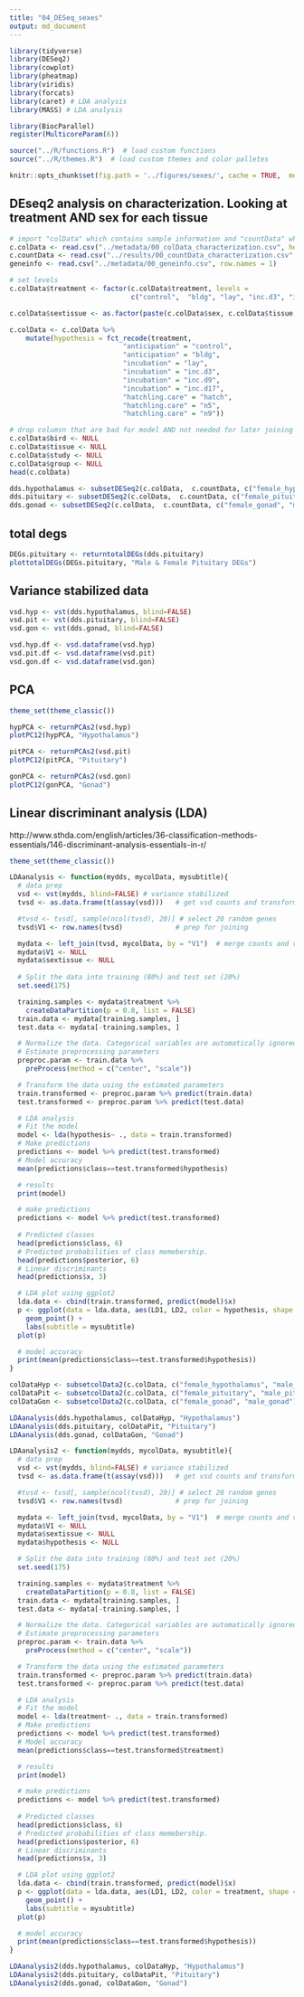 ```yaml
---
title: "04_DESeq_sexes"
output: md_document
---
```


```r

library(tidyverse)
library(DESeq2)
library(cowplot)
library(pheatmap)
library(viridis)
library(forcats)
library(caret) # LDA analysis
library(MASS) # LDA analysis

library(BiocParallel)
register(MulticoreParam(6))

source("../R/functions.R")  # load custom functions 
source("../R/themes.R")  # load custom themes and color palletes

knitr::opts_chunk$set(fig.path = '../figures/sexes/', cache = TRUE,  message=F, comment=FALSE, warning=FALSE)
```

## DEseq2 analysis on characterization. Looking at treatment AND sex for each tissue

```r
# import "colData" which contains sample information and "countData" which contains read counts
c.colData <- read.csv("../metadata/00_colData_characterization.csv", header = T, row.names = 1)
c.countData <- read.csv("../results/00_countData_characterization.csv", header = T, row.names = 1)
geneinfo <- read.csv("../metadata/00_geneinfo.csv", row.names = 1)

# set levels
c.colData$treatment <- factor(c.colData$treatment, levels = 
                              c("control",  "bldg", "lay", "inc.d3", "inc.d9", "inc.d17", "hatch", "n5", "n9"))

c.colData$sextissue <- as.factor(paste(c.colData$sex, c.colData$tissue, sep = "_"))

c.colData <- c.colData %>%
    mutate(hypothesis = fct_recode(treatment,
                            "anticipation" = "control",
                            "anticipation" = "bldg",
                            "incubation" = "lay",
                            "incubation" = "inc.d3",
                            "incubation" = "inc.d9",
                            "incubation" = "inc.d17",
                            "hatchling.care" = "hatch",
                            "hatchling.care" = "n5",
                            "hatchling.care" = "n9"))

# drop columsn that are bad for model AND not needed for later joining
c.colData$bird <- NULL
c.colData$tissue <- NULL
c.colData$study <- NULL
c.colData$group <- NULL
head(c.colData)
```



```r
dds.hypothalamus <- subsetDESeq2(c.colData,  c.countData, c("female_hypothalamus","male_hypothalamus") )
dds.pituitary <- subsetDESeq2(c.colData,  c.countData, c("female_pituitary", "male_pituitary" ) )
dds.gonad <- subsetDESeq2(c.colData,  c.countData, c("female_gonad", "male_gonad") )
```


## total degs

```r
DEGs.pituitary <- returntotalDEGs(dds.pituitary)
plottotalDEGs(DEGs.pituitary, "Male & Female Pituitary DEGs")
```

## Variance stabilized data

```r
vsd.hyp <- vst(dds.hypothalamus, blind=FALSE) 
vsd.pit <- vst(dds.pituitary, blind=FALSE) 
vsd.gon <- vst(dds.gonad, blind=FALSE) 

vsd.hyp.df <- vsd.dataframe(vsd.hyp) 
vsd.pit.df <- vsd.dataframe(vsd.pit) 
vsd.gon.df <- vsd.dataframe(vsd.gon) 
```





## PCA

```r
theme_set(theme_classic())

hypPCA <- returnPCAs2(vsd.hyp)
plotPC12(hypPCA, "Hypothalamus")

pitPCA <- returnPCAs2(vsd.pit)
plotPC12(pitPCA, "Pituitary")

gonPCA <- returnPCAs2(vsd.gon)
plotPC12(gonPCA, "Gonad")

```


## Linear discriminant analysis (LDA)

http://www.sthda.com/english/articles/36-classification-methods-essentials/146-discriminant-analysis-essentials-in-r/

```r
theme_set(theme_classic())

LDAanalysis <- function(mydds, mycolData, mysubtitle){
  # data prep
  vsd <- vst(mydds, blind=FALSE) # variance stabilized 
  tvsd <- as.data.frame(t(assay(vsd)))   # get vsd counts and transform

  #tvsd <- tvsd[, sample(ncol(tvsd), 20)] # select 20 random genes
  tvsd$V1 <- row.names(tvsd)             # prep for joining

  mydata <- left_join(tvsd, mycolData, by = "V1")  # merge counts and variables
  mydata$V1 <- NULL
  mydata$sextissue <- NULL
  
  # Split the data into training (80%) and test set (20%)
  set.seed(175)

  training.samples <- mydata$treatment %>%
    createDataPartition(p = 0.8, list = FALSE)
  train.data <- mydata[training.samples, ]
  test.data <- mydata[-training.samples, ]

  # Normalize the data. Categorical variables are automatically ignored.
  # Estimate preprocessing parameters
  preproc.param <- train.data %>% 
    preProcess(method = c("center", "scale"))

  # Transform the data using the estimated parameters
  train.transformed <- preproc.param %>% predict(train.data)
  test.transformed <- preproc.param %>% predict(test.data)

  # LDA analysis
  # Fit the model
  model <- lda(hypothesis~ ., data = train.transformed)
  # Make predictions
  predictions <- model %>% predict(test.transformed)
  # Model accuracy
  mean(predictions$class==test.transformed$hypothesis)

  # results
  print(model)

  # make predictions
  predictions <- model %>% predict(test.transformed)
  
  # Predicted classes
  head(predictions$class, 6)
  # Predicted probabilities of class memebership.
  head(predictions$posterior, 6) 
  # Linear discriminants
  head(predictions$x, 3)

  # LDA plot using ggplot2 
  lda.data <- cbind(train.transformed, predict(model)$x)
  p <- ggplot(data = lda.data, aes(LD1, LD2, color = hypothesis, shape = sex)) +
    geom_point() +
    labs(subtitle = mysubtitle)
  plot(p)

  # model accuracy 
  print(mean(predictions$class==test.transformed$hypothesis))
}

colDataHyp <- subsetcolData2(c.colData, c("female_hypothalamus", "male_hypothalamus"))
colDataPit <- subsetcolData2(c.colData, c("female_pituitary", "male_pituitary"))
colDataGon <- subsetcolData2(c.colData, c("female_gonad", "male_gonad"))

LDAanalysis(dds.hypothalamus, colDataHyp, "Hypothalamus")
LDAanalysis(dds.pituitary, colDataPit, "Pituitary")
LDAanalysis(dds.gonad, colDataGon, "Gonad")
```

```r

LDAanalysis2 <- function(mydds, mycolData, mysubtitle){
  # data prep
  vsd <- vst(mydds, blind=FALSE) # variance stabilized 
  tvsd <- as.data.frame(t(assay(vsd)))   # get vsd counts and transform

  #tvsd <- tvsd[, sample(ncol(tvsd), 20)] # select 20 random genes
  tvsd$V1 <- row.names(tvsd)             # prep for joining

  mydata <- left_join(tvsd, mycolData, by = "V1")  # merge counts and variables
  mydata$V1 <- NULL
  mydata$sextissue <- NULL
  mydata$hypothesis <- NULL

  # Split the data into training (80%) and test set (20%)
  set.seed(175)

  training.samples <- mydata$treatment %>%
    createDataPartition(p = 0.8, list = FALSE)
  train.data <- mydata[training.samples, ]
  test.data <- mydata[-training.samples, ]

  # Normalize the data. Categorical variables are automatically ignored.
  # Estimate preprocessing parameters
  preproc.param <- train.data %>% 
    preProcess(method = c("center", "scale"))

  # Transform the data using the estimated parameters
  train.transformed <- preproc.param %>% predict(train.data)
  test.transformed <- preproc.param %>% predict(test.data)

  # LDA analysis
  # Fit the model
  model <- lda(treatment~ ., data = train.transformed)
  # Make predictions
  predictions <- model %>% predict(test.transformed)
  # Model accuracy
  mean(predictions$class==test.transformed$treatment)

  # results
  print(model)

  # make predictions
  predictions <- model %>% predict(test.transformed)
  
  # Predicted classes
  head(predictions$class, 6)
  # Predicted probabilities of class memebership.
  head(predictions$posterior, 6) 
  # Linear discriminants
  head(predictions$x, 3)

  # LDA plot using ggplot2 
  lda.data <- cbind(train.transformed, predict(model)$x)
  p <- ggplot(data = lda.data, aes(LD1, LD2, color = treatment, shape = sex)) +
    geom_point() +
    labs(subtitle = mysubtitle)
  plot(p)

  # model accuracy 
  print(mean(predictions$class==test.transformed$hypothesis))
}

LDAanalysis2(dds.hypothalamus, colDataHyp, "Hypothalamus")
LDAanalysis2(dds.pituitary, colDataPit, "Pituitary")
LDAanalysis2(dds.gonad, colDataGon, "Gonad")

```


